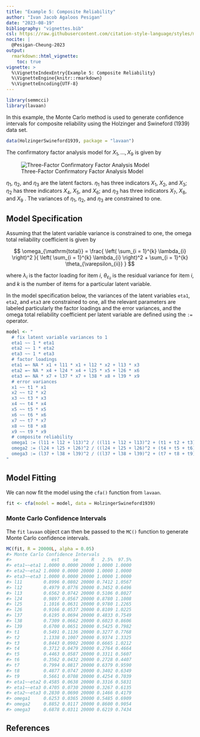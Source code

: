 ```yaml
---
title: "Example 5: Composite Reliability"
author: "Ivan Jacob Agaloos Pesigan"
date: "2023-08-19"
bibliography: "vignettes.bib"
csl: https://raw.githubusercontent.com/citation-style-language/styles/master/apa.csl
nocite: |
  @Pesigan-Cheung-2023
output:
  rmarkdown::html_vignette:
    toc: true
vignette: >
  %\VignetteIndexEntry{Example 5: Composite Reliability}
  %\VignetteEngine{knitr::rmarkdown}
  %\VignetteEncoding{UTF-8}
---
```


<!-- vignettes/example-5-composite-reliability.Rmd is generated from .setup/vignettes/example-5-composite-reliability.Rmd.orig. Please edit that file -->






```r
library(semmcci)
library(lavaan)
```

In this example,
the Monte Carlo method is used to generate confidence intervals
for composite reliability
using the Holzinger and Swineford (1939) data set.


```r
data(HolzingerSwineford1939, package = "lavaan")
```

\noindent The confirmatory factor analysis model for $X_{1}, \dots, X_{9}$
is given by

![Three-Factor Confirmatory Factor Analysis Model](https://raw.githubusercontent.com/jeksterslab/semmcci/main/.setup/latex/figures/png/cfa.png)

\noindent $\eta_{1}$, $\eta_{2}$, and $\eta_{3}$ are the latent factors.
$\eta_{1}$ has three indicators $X_{1}$, $X_{2}$, and $X_{3}$;
$\eta_{2}$ has three indicators $X_{4}$, $X_{5}$, and $X_{6}$; and
$\eta_{3}$ has three indicators $X_{7}$, $X_{8}$, and $X_{9}$ .
The variances of $\eta_{1}$, $\eta_{2}$, and $\eta_{3}$ are constrained to one.

## Model Specification

Assuming that the latent variable variance is constrained to one,
the omega total reliability coefficient is given by

$$
  \omega_{\mathrm{total}}
  =
  \frac{
  \left(
  \sum_{i = 1}^{k}
  \lambda_{i}
  \right)^2
  }{
  \left(
  \sum_{i = 1}^{k}
  \lambda_{i}
  \right)^2
  +
  \sum_{i = 1}^{k}
  \theta_{\varepsilon_{ii}}
  }
$$

\noindent where $\lambda_{i}$ is the factor loading for item $i$,
$\theta_{\varepsilon_{ii}}$ is the residual variance for item $i$,
and $k$ is the number of items for a particular latent variable.

In the model specification below,
the variances of the latent variables `eta1`, `eta2`, and `eta3` are constrained to one,
all the relevant parameters are labeled particularly the factor loadings and the error variances,
and the omega total reliability coefficient per latent variable are defined
using the `:=` operator.


```r
model <- "
  # fix latent variable variances to 1
  eta1 ~~ 1 * eta1
  eta2 ~~ 1 * eta2
  eta3 ~~ 1 * eta3
  # factor loadings
  eta1 =~ NA * x1 + l11 * x1 + l12 * x2 + l13 * x3
  eta2 =~ NA * x4 + l24 * x4 + l25 * x5 + l26 * x6
  eta3 =~ NA * x7 + l37 * x7 + l38 * x8 + l39 * x9
  # error variances
  x1 ~~ t1 * x1
  x2 ~~ t2 * x2
  x3 ~~ t3 * x3
  x4 ~~ t4 * x4
  x5 ~~ t5 * x5
  x6 ~~ t6 * x6
  x7 ~~ t7 * x7
  x8 ~~ t8 * x8
  x9 ~~ t9 * x9
  # composite reliability
  omega1 := (l11 + l12 + l13)^2 / ((l11 + l12 + l13)^2 + (t1 + t2 + t3))
  omega2 := (l24 + l25 + l26)^2 / ((l24 + l25 + l26)^2 + (t4 + t5 + t6))
  omega3 := (l37 + l38 + l39)^2 / ((l37 + l38 + l39)^2 + (t7 + t8 + t9))
"
```

## Model Fitting

We can now fit the model using the `cfa()` function from `lavaan`.


```r
fit <- cfa(model = model, data = HolzingerSwineford1939)
```

### Monte Carlo Confidence Intervals

The `fit` `lavaan` object can then be passed to the `MC()` function
to generate Monte Carlo confidence intervals.


```r
MC(fit, R = 20000L, alpha = 0.05)
#> Monte Carlo Confidence Intervals
#>               est     se     R   2.5%  97.5%
#> eta1~~eta1 1.0000 0.0000 20000 1.0000 1.0000
#> eta2~~eta2 1.0000 0.0000 20000 1.0000 1.0000
#> eta3~~eta3 1.0000 0.0000 20000 1.0000 1.0000
#> l11        0.8996 0.0802 20000 0.7412 1.0567
#> l12        0.4979 0.0776 20000 0.3452 0.6496
#> l13        0.6562 0.0742 20000 0.5106 0.8027
#> l24        0.9897 0.0567 20000 0.8780 1.1008
#> l25        1.1016 0.0631 20000 0.9780 1.2265
#> l26        0.9166 0.0537 20000 0.8109 1.0225
#> l37        0.6195 0.0694 20000 0.4833 0.7549
#> l38        0.7309 0.0662 20000 0.6023 0.8606
#> l39        0.6700 0.0651 20000 0.5425 0.7982
#> t1         0.5491 0.1136 20000 0.3277 0.7768
#> t2         1.1338 0.1007 20000 0.9374 1.3325
#> t3         0.8443 0.0902 20000 0.6665 1.0212
#> t4         0.3712 0.0479 20000 0.2764 0.4664
#> t5         0.4463 0.0587 20000 0.3311 0.5607
#> t6         0.3562 0.0432 20000 0.2728 0.4407
#> t7         0.7994 0.0817 20000 0.6379 0.9590
#> t8         0.4877 0.0747 20000 0.3402 0.6349
#> t9         0.5661 0.0708 20000 0.4254 0.7039
#> eta1~~eta2 0.4585 0.0638 20000 0.3316 0.5831
#> eta1~~eta3 0.4705 0.0730 20000 0.3267 0.6135
#> eta2~~eta3 0.2830 0.0690 20000 0.1466 0.4179
#> omega1     0.6253 0.0365 20000 0.5485 0.6909
#> omega2     0.8852 0.0117 20000 0.8600 0.9054
#> omega3     0.6878 0.0311 20000 0.6219 0.7434
```

## References
